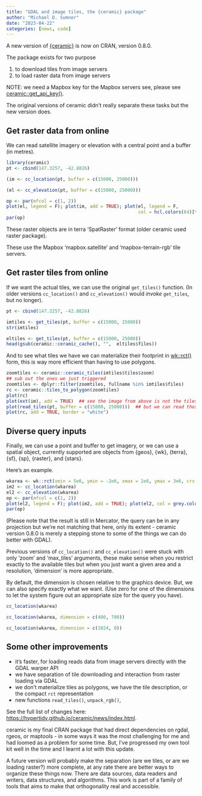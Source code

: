 ```yaml
---
title: "GDAL and image tiles, the {ceramic} package"
author: "Michael D. Sumner"
date: "2023-04-22"
categories: [news, code]
---
```



A new version of [{ceramic}](https://hypertidy.github.io/ceramic/) is now on CRAN, version 0.8.0. 


The package exists for two purpose 

1. to download tiles from image servers
2. to load raster data from image servers


NOTE: we need a Mapbox key for the Mapbox servers see, please see [ceramic::get_api_key()](https://hypertidy.github.io/ceramic/reference/get_api_key.html). 


The original versions of ceramic didn't really separate these tasks but the new version does.  


## Get raster data from online

We can read satellite imagery or elevation with a central point and a buffer (in metres). 

```r
library(ceramic)
pt <- cbind(147.3257, -42.8826)

(im <- cc_location(pt, buffer = c(15000, 25000)))

(el <- cc_elevation(pt, buffer = c(15000, 25000)))

op <- par(mfcol = c(1, 2))
plot(el, legend = F); plot(im, add = TRUE); plot(el, legend = F, 
                                                 col = hcl.colors(64)[tail(seq_len(64), 45)])
par(op)
```

These raster objects are in terra 'SpatRaster' format (older ceramic used raster package). 

These use the Mapbox 'mapbox.satellite' and 'mapbox-terrain-rgb' tile servers. 

## Get raster tiles from online

If we want the actual tiles, we can use the original `get_tiles()` function. (In older versions `cc_location()` and `cc_elevation()` would *invoke* `get_tiles`, but no longer). 

```r
pt <- cbind(147.3257, -42.8826)

imtiles <- get_tiles(pt, buffer = c(15000, 25000))
str(imtiles)

eltiles <- get_tiles(pt, buffer = c(15000, 25000))
head(gsub(ceramic::ceramic_cache(), "",  eltiles$files))
```

And to see what tiles we have we can materialize their footprint in [wk::rct()](https://paleolimbot.github.io/wk/reference/rct.html) form, this is way more efficient than having to use polygons.

```r
zoomtiles <- ceramic::ceramic_tiles(imtiles$tiles$zoom)
## sub out the ones we just triggered
zoomtiles <- dplyr::filter(zoomtiles, fullname %in% imtiles$files)
rc <- ceramic::tiles_to_polygon(zoomtiles)
plot(rc)
plot(ext(im), add = TRUE)  ## see the image from above is not the tiles, but the buffer around a point
plot(read_tiles(pt, buffer = c(15000, 25000)))  ## but we can read thos tiles exactly
plot(rc, add = TRUE, border = "white")
```


## Diverse query inputs

Finally, we can use a point and buffer to get imagery, or we can use a spatial object, currently supported are objects from {geos}, {wk}, {terra}, {sf}, {sp}, {raster}, and {stars}. 

Here's an example. 

```r
wkarea <- wk::rct(xmin = 5e6, ymin = -2e6, xmax = 2e6, ymax = 3e6, crs = "+proj=laea +lon_0=25 +lat_0=31")
im2 <- cc_location(wkarea)
el2 <- cc_elevation(wkarea)
op <- par(mfcol = c(1, 2))
plot(el2, legend = F); plot(im2, add = TRUE); plot(el2, col = grey.colors(128), legend = FALSE)
par(op)
```

(Please note that the result is still in Mercator, the query can be in any projection but we're not matching that here, only its extent - ceramic version 0.8.0 is merely a stepping stone to some of the things we can do better with GDAL). 

Previous versions of `cc_location()` and `cc_elevation()` were stuck with only 'zoom' and 'max_tiles' arguments, these make sense when you restrict exactly to the available tiles but when you just want a given area and a resolution, 'dimension' is more appropriate. 

By default, the dimension is chosen relative to the graphics device.  But, we can also specify exactly what we want. (Use zero for one of the dimensions to let the system figure out an appropriate size for the query you have). 

```r
cc_location(wkarea)

cc_location(wkarea, dimension = c(400, 700))

cc_location(wkarea, dimension = c(1024, 0))

```

## Some other improvements


* it's faster, for loading reads data from image servers directly with the GDAL warper API
* we have separation of tile downloading and interaction from raster loading via GDAL
* we don't materialize tiles as polygons, we have the tile description, or the compact `rct` representation
* new functions `read_tiles()`, `unpack_rgb()`, 

See the full list of changes here: [https://hypertidy.github.io/ceramic/news/index.html](https://hypertidy.github.io/ceramic/news/index.html). 


ceramic is my final CRAN package that had direct dependencies on rgdal, rgeos, or maptools - in some ways it was the most challenging for me and had loomed as a problem for some time. But, I've progressed my own tool kit well in the time and I learnt a lot with this update. 

A future version will probably make the separation (are we tiles, or are we loading raster?) more complete, at any rate there are better ways to organize these things now. There are data sources, data readers and writers, data structures, and algorithms. This work is part of a family of tools that aims to make that orthogonality real and accessible. 
